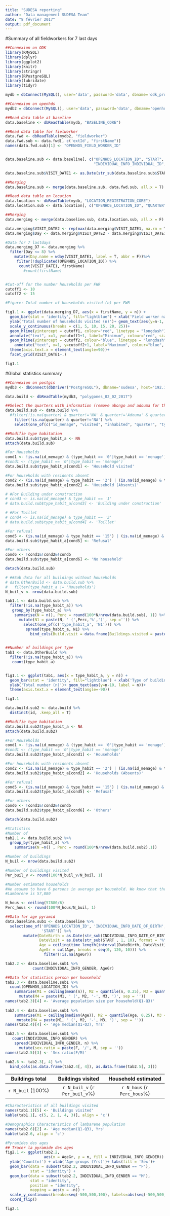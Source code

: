 ```yaml
---
title: "SUDESA reporting"
author: "Data management SUDESA Team"
date: "8 février 2017"
output: pdf_document
---
```



#Summary of all fieldworkers for 7 last days

```r

##Connexion on ODK
library(RMySQL)
library(dplyr)
library(ggplot2)
library(knitr)
library(stringr)
library(RPostgreSQL)
library(lubridate)
library(tidyr)

mydb = dbConnect(MySQL(), user='data', password='data', dbname='odk_prod', host='192.168.1.62')

##Connexion on openhds
mydb2 = dbConnect(MySQL(), user='data', password='data', dbname='openhds', host='192.168.1.62')

##Read data table at baseline
data.baseline <- dbReadTable(mydb, "BASELINE_CORE")

##Read data table for fielworker
data.fwd <- dbReadTable(mydb2, "fieldworker")
data.fwd.sub <- data.fwd[, c('extId', "firstName")]
names(data.fwd.sub)[1] <- "OPENHDS_FIELD_WORKER_ID"


data.baseline.sub <- data.baseline[, c("OPENHDS_LOCATION_ID", "START", 
                                       "INDIVIDUAL_INFO_INDIVIDUAL_ID", "OPENHDS_FIELD_WORKER_ID")]

data.baseline.sub$VISIT_DATE1 <- as.Date(str_sub(data.baseline.sub$START , 1, 10), format = '%Y-%m-%d')

##Merging 
data.baseline.sub <- merge(data.baseline.sub, data.fwd.sub, all.x = T)

##Read data table on location
data.location <- dbReadTable(mydb, "LOCATION_REGISTRATION_CORE")
data.location.sub <- data.location[, c("OPENHDS_LOCATION_ID", "QUARTER")]

##Merging
data.merging <- merge(data.baseline.sub, data.location.sub, all.x = F)

data.merging$VISIT_DATE2 <- rep(max(data.merging$VISIT_DATE1, na.rm = T), nrow(data.merging))
data.merging$Day <- data.merging$VISIT_DATE2 - data.merging$VISIT_DATE1

#Data for 7 lastdays
data.merging_D7 <- data.merging %>%
  filter(Day <= 8) %>%
    mutate(Day.name = wday(VISIT_DATE1, label = T, abbr = F))%>%
     filter(!duplicated(OPENHDS_LOCATION_ID)) %>%
      count(VISIT_DATE1, firstName)
        #count(firstName)


#Cut-off for the number households per FWR
cutoff1 <- 10
cutoff2 <- 15

```


```r

#Figure: Total number of households visited (n) per FWR

fig1.1 <- ggplot(data.merging_D7, aes(x = firstName, y = n)) + 
  geom_bar(stat = 'identity', fill="lightblue") + xlab('Field worker name') +
  ylab('Total number of households visited (n)')+ geom_text(aes(y=n-1, label = n))+
  scale_y_continuous(breaks = c(1, 5, 10, 15, 20, 25))+
  geom_hline(yintercept = cutoff1, colour="red", linetype = "longdash") +
  annotate("text", x=1, y=cutoff1+1, label="Minimum", colour="red", size=3) +
  geom_hline(yintercept = cutoff2, colour="blue", linetype = "longdash") +
    annotate("text", x=1, y=cutoff2+1, label="Maximum", colour="blue", size=3)+
  theme(axis.text.x = element_text(angle=90))+
  facet_grid(VISIT_DATE1~.)

fig1.1 
```




\pagebreak


#Global statistics summary

```r

##Connexion on postgis
mydb3 <- dbConnect(dbDriver("PostgreSQL"), dbname='sudesa', host='192.168.1.62', port='5432', user='postgres', password='test' )

data.build <- dbReadTable(mydb3, "polygones_02_02_2017")

##Select the quarters with information (remove abongo and adouma for the moment)
data.build.sub <- data.build %>%
  #filter(!is.na(quarter) & quarter!='NA' & quarter!='Adouma' & quarter!='Abongo') %>%
    filter(!is.na(quarter) & quarter!='NA') %>%
    select(one_of(c("id_menage", "visited", "inhabited", "quarter", "type_habit","type_hab_1", "name_habit")))

##Modifie type habitation
data.build.sub$type_habit_a <- NA
attach(data.build.sub)

#For Households
cond1 <- !is.na(id_menage) & (type_habit == '0'|type_habit == 'menage')
#cond1 <- (type_habit == '0'|type_habit == 'menage')
data.build.sub$type_habit_a[cond1] <- 'Household visited'

#For households with residents absent
cond2 <- (is.na(id_menage) & type_habit == '2') | (is.na(id_menage) & type_hab_1 == 'Absent')
data.build.sub$type_habit_a[cond2] <- 'Household (Absents)'

# #For Building under construction
# cond3 <- is.na(id_menage) & type_habit == '1' 
# data.build.sub$type_habit_a[cond3] <- 'Building under construction'

# #For Toillet
# cond4 <- is.na(id_menage) & type_habit == '3' 
# data.build.sub$type_habit_a[cond4] <- 'Toillet'

#For refusal
cond5 <- (is.na(id_menage) & type_habit == '15') | (is.na(id_menage) & type_hab_1 == 'refus') 
data.build.sub$type_habit_a[cond5] <- 'Refusal'

#For others
cond6 <- !cond1&!cond2&!cond5
data.build.sub$type_habit_a[cond6] <- 'No household'

detach(data.build.sub)

# ##Sub data for all buildings without households
# data.OtherBuild <- data.build.sub %>%
#   filter(type_habit_a != 'Households')
N_buil_v <- nrow(data.build.sub)

tab1.1 <- data.build.sub %>%
  filter(!is.na(type_habit_a)) %>%
   group_by(type_habit_a) %>%
    summarise(N = n(), Perc = round(100*N/nrow(data.build.sub), 1)) %>%
      mutate(N1 = paste(N, ' (',Perc,'%',')', sep ='')) %>%
        select(one_of(c('type_habit_a', 'N1'))) %>%
         spread(type_habit_a, N1) %>%
           bind_cols(Build.visit = data.frame(Buildings.visited = paste(N_buil_v, '(100%)')))
          
```

```r

##Number of buildings per type
tab1 <- data.OtherBuild %>%
  filter(!is.na(type_habit_a)) %>%
   count(type_habit_a) 


fig1.1 <- ggplot(tab1, aes(x = type_habit_a, y = n)) + 
  geom_bar(stat = 'identity', fill="lightblue") + xlab('Type of buildings') +
  ylab('Total number (n)')+ geom_text(aes(y=n-10, label = n))+
  theme(axis.text.x = element_text(angle=-90))

fig1.1 

```

```r
data.build.sub2 <- data.build %>%
  distinct(id, .keep_all = T)

##Modifie type habitation
data.build.sub2$type_habit_a <- NA
attach(data.build.sub2)

#For Households
cond1 <- !is.na(id_menage) & (type_habit == '0'|type_habit == 'menage')
#cond1 <- (type_habit == '0'|type_habit == 'menage')
data.build.sub2$type_habit_a[cond1] <- 'Households'

#For households with residents absent
cond2 <- (is.na(id_menage) & type_habit == '2') | (is.na(id_menage) & type_hab_1 == 'Absent')
data.build.sub2$type_habit_a[cond2] <- 'Households (Absents)'

#For refusal
cond5 <- (is.na(id_menage) & type_habit == '15') | (is.na(id_menage) & type_hab_1 == 'refus') 
data.build.sub2$type_habit_a[cond5] <- 'Refusal'

#For others
cond6 <- !cond1&!cond2&!cond5
data.build.sub2$type_habit_a[cond6] <- 'Others'

detach(data.build.sub2)

#Statistics
#Number of
tab2.1 <- data.build.sub2 %>%
  group_by(type_habit_a) %>%
    summarise(N =n() , Perc = round(100*N/nrow(data.build.sub2),1))

#Number of buildings
N_buil <- nrow(data.build.sub2)

#Number of buildings visited
Per_buil_v <- round(100*N_buil_v/N_buil, 1)

#Number estimated households
#We assume to have 6 persons in average per household. We know that the population size in
#Lambarene is 57,880

N_hous <- ceiling(57880/6)
Perc_hous <- round(100*N_hous/N_buil, 1)

##Data for age pyramid
data.baseline.sub1 <- data.baseline %>%
  select(one_of('OPENHDS_LOCATION_ID', 'INDIVIDUAL_INFO_DATE_OF_BIRTH', 'INDIVIDUAL_INFO_GENDER',
                'START')) %>%
        mutate(DateBirth = as.Date(str_sub(INDIVIDUAL_INFO_DATE_OF_BIRTH , 1, 10), format = '%Y-%m-%d'),
               DateVisit = as.Date(str_sub(START , 1, 10), format = '%Y-%m-%d'),
               Age = ceiling(time_length(interval(DateBirth, DateVisit), 'years')),
               AgeGr = cut(Age, breaks = seq(0, 120, 10))) %>%
                 filter(!is.na(AgeGr))

tab2.2 <- data.baseline.sub1 %>%
            count(INDIVIDUAL_INFO_GENDER, AgeGr)

##Data for statistics person per household
tab2.3 <- data.baseline.sub1 %>%
  count(OPENHDS_LOCATION_ID) %>%
    summarise(M1 = ceiling(mean(n)), M2 = quantile(n, 0.25), M3 = quantile(n, 0.75)) %>%
      mutate(M4 = paste(M1, ' (', M2, '-', M3, ')', sep = '')) 
names(tab2.3)[4] <- 'Average population size per household(Q1-Q3)'
       
tab2.4 <- data.baseline.sub1 %>%
    summarise(M1 = ceiling(median(Age)), M2 = quantile(Age, 0.25), M3 = quantile(Age, 0.75)) %>%
     mutate(M4 = paste(M1, ' (', M2, '-', M3, ')', sep = '')) 
names(tab2.4)[4] <- 'Age median(Q1-Q3), Yrs'

tab2.5 <- data.baseline.sub1 %>%
   count(INDIVIDUAL_INFO_GENDER) %>%
    spread(INDIVIDUAL_INFO_GENDER, n) %>%
      mutate(sex.ratio = paste(F, '/', M, sep = ''))
names(tab2.5)[3] <- 'Sex ratio(F/M)'

tab2.6 <- tab2.3[, 4] %>%
  bind_cols(as.data.frame(tab2.4[, 4]), as.data.frame(tab2.5[, 3]))

```


|Buildings total|Buildings visited|Household estimated|
|:-------------:|:---------------:|:-----------------:|
|`r N_buil` (100%)|`r N_buil_v` (`r Per_buil_v`%)|`r N_hous` (`r Perc_hous`%)|


```r
#Characteristics of all buildings visited
names(tab1.1)[5] <- 'Buildings visited'
kable(tab1.1[, c(5, 2, 1, 4, 3)], align = 'c')
```

```r
#Demographics Characteristics of lambarene population
names(tab2.6)[2] <- 'Age median(Q1-Q3), Yrs'
kable(tab2.6, align = 'c')
```


```r
#Pyramides des ages
## Tracer la pyramide des ages
fig2.1 <- ggplot(tab2.2, 
                 aes(x = AgeGr, y = n, fill = INDIVIDUAL_INFO_GENDER)) +
  ylab('Count(n)') + xlab('Age groups (Yrs)')+ labs(fill = 'Sex')+
  geom_bar(data = subset(tab2.2, INDIVIDUAL_INFO_GENDER == "F"),
           stat = "identity") +
  geom_bar(data = subset(tab2.2, INDIVIDUAL_INFO_GENDER == "M"),
           stat = "identity",
           position = "identity",
           mapping = aes(y = -n)) +
  scale_y_continuous(breaks=seq(-500,500,100), labels=abs(seq(-500,500,100)))  +
  coord_flip()

fig2.1

```
